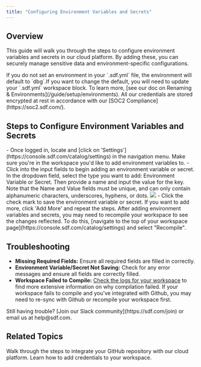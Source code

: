 ```yaml
---
title: "Configuring Environment Variables and Secrets"
---
```


## Overview

This guide will walk you through the steps to configure environment variables and secrets in our cloud platform. By adding these, you can securely manage sensitive data and environment-specific configurations.

<Warning>
If you do not set an environment in your `.sdf.yml` file, the environment will default to `dbg`.If you want to change the default, you will need to update your `.sdf.yml` workspace block. To learn more, [see our doc on Renaming & Environments](/guide/setup/environments).
</Warning>

<Tip>
All our credentials are stored encrypted at rest in accordance with our [SOC2 Compliance](https://soc2.sdf.com/).
</Tip>

## Steps to Configure Environment Variables and Secrets

<Steps>
    <Step title="Navigate to Settings and Select Your Workspace">
        - Once logged in, locate and [click on 'Settings'](https://console.sdf.com/catalog/settings) in the navigation menu. Make sure you're in the workspace you'd like to add environment variables to.
    </Step>
    <Step title="Add Environment Variables or Secrets">
        - Click into the input fields to begin adding an environment variable or secret. In the dropdown field, select the type you want to add: Environment Variable or Secret. Then provide a name and input the value for the key.
        <Info>
        Note that the Name and Value fields must be unique, and can only contain alphanumeric characters, underscores, hyphens, or dots.
        </Info>
        <img src="https://cdn.sdf.com/img/environment_variables.png"/>
    </Step>
    <Step title="Save the Configuration and Recompile">
        - Click the check mark to save the environment variable or secret. If you want to add more, click 'Add More' and repeat the steps.
        <Tip>
        After adding environment variables and secrets, you may need to recompile your workspace to see the changes reflected. To do this, [navigate to the top of your workspace page](https://console.sdf.com/catalog/settings) and select "Recompile".
        </Tip>
    </Step>
</Steps>


## Troubleshooting

- **Missing Required Fields:** Ensure all required fields are filled in correctly.
- **Environment Variable/Secret Not Saving:** Check for any error messages and ensure all fields are correctly filled.
- **Workspace Failed to Compile:** [Check the logs for your workspace](https://console.sdf.com/catalog/logs/default) to find more extensive information on why compilation failed. If your workspace fails to compile and you’ve integrated with Github, you may need to re-sync with Github or recompile your workspace first.

<Note>
    Still having trouble? [Join our Slack community](https://sdf.com/join) or email us at help@sdf.com. 
</Note>

## Related Topics
<CardGroup cols={2}>
  <Card title="Integrating with Github" href="/cloud/github_integration">
    Walk through the steps to integrate your GitHub repository with our cloud platform.  
    </Card>
  <Card title="Adding Workspace Credentials" href="/cloud/credentials">
    Learn how to add credentials to your workspace. 
  </Card>
</CardGroup>
